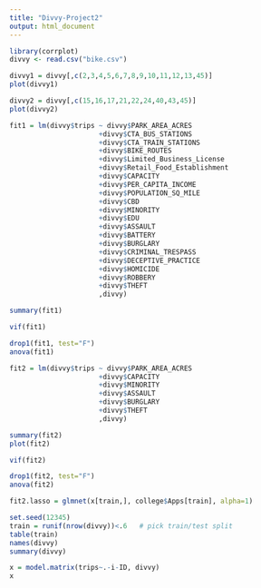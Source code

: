 ```yaml
---
title: "Divvy-Project2"
output: html_document
---
```


```r
library(corrplot)
divvy <- read.csv("bike.csv")

```

```r
divvy1 = divvy[,c(2,3,4,5,6,7,8,9,10,11,12,13,45)]
plot(divvy1)

divvy2 = divvy[,c(15,16,17,21,22,24,40,43,45)]
plot(divvy2)

fit1 = lm(divvy$trips ~ divvy$PARK_AREA_ACRES
                      +divvy$CTA_BUS_STATIONS
                      +divvy$CTA_TRAIN_STATIONS
                      +divvy$BIKE_ROUTES
                      +divvy$Limited_Business_License
                      +divvy$Retail_Food_Establishment
                      +divvy$CAPACITY
                      +divvy$PER_CAPITA_INCOME
                      +divvy$POPULATION_SQ_MILE
                      +divvy$CBD
                      +divvy$MINORITY
                      +divvy$EDU
                      +divvy$ASSAULT
                      +divvy$BATTERY
                      +divvy$BURGLARY
                      +divvy$CRIMINAL_TRESPASS
                      +divvy$DECEPTIVE_PRACTICE
                      +divvy$HOMICIDE
                      +divvy$ROBBERY
                      +divvy$THEFT
                      ,divvy)
```

```r
summary(fit1)
```

```r
vif(fit1)
```

```r
drop1(fit1, test="F")
anova(fit1)
```

```r
fit2 = lm(divvy$trips ~ divvy$PARK_AREA_ACRES
                      +divvy$CAPACITY
                      +divvy$MINORITY
                      +divvy$ASSAULT
                      +divvy$BURGLARY
                      +divvy$THEFT
                      ,divvy)
```

```r
summary(fit2)
plot(fit2)
```

```r
vif(fit2)
```

```r
drop1(fit2, test="F")
anova(fit2)
```

```r
fit2.lasso = glmnet(x[train,], college$Apps[train], alpha=1)
```
```r
set.seed(12345)
train = runif(nrow(divvy))<.6   # pick train/test split
table(train)
names(divvy)
summary(divvy)
```

```r
x = model.matrix(trips~.-i-ID, divvy)
x
```
